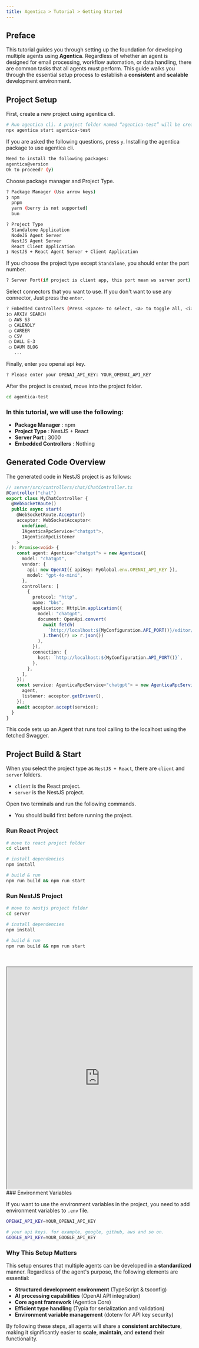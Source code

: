 ```yaml
---
title: Agentica > Tutorial > Getting Started
---
```


## Preface

This tutorial guides you through setting up the foundation for developing multiple agents using **Agentica**. Regardless of whether an agent is designed for email processing, workflow automation, or data handling, there are common tasks that all agents must perform. This guide walks you through the essential setup process to establish a **consistent** and **scalable** development environment.

## Project Setup

First, create a new project using agentica cli.

```bash
# Run agentica cli. A project folder named “agentica-test” will be created.
npx agentica start agentica-test
```

If you are asked the following questions, press `y`. Installing the agentica package to use agentica cli.

```bash
Need to install the following packages:
agentica@version
Ok to proceed? (y)
```

Choose package manager and Project Type.

```bash
? Package Manager (Use arrow keys)
❯ npm
  pnpm
  yarn (berry is not supported)
  bun

? Project Type
  Standalone Application
  NodeJS Agent Server
  NestJS Agent Server
  React Client Application
❯ NestJS + React Agent Server + Client Application
```

If you choose the project type except `Standalone`, you should enter the port number.

```bash
? Server Port(if project is client app, this port mean ws server port): (3000)
```

Select connectors that you want to use. If you don't want to use any connector, Just press the `enter`.

```bash
? Embedded Controllers (Press <space> to select, <a> to toggle all, <i> to invert selection, and <enter> to proceed)
❯◯ ARXIV SEARCH
 ◯ AWS S3
 ◯ CALENDLY
 ◯ CAREER
 ◯ CSV
 ◯ DALL E-3
 ◯ DAUM BLOG
   ...
```

Finally, enter you openai api key.

```bash
? Please enter your OPENAI_API_KEY: YOUR_OPENAI_API_KEY
```

After the project is created, move into the project folder.

```bash
cd agentica-test
```

### In this tutorial, we will use the following:

- **Package Manager** : npm
- **Project Type** : NestJS + React
- **Server Port** : 3000
- **Embedded Controllers** : Nothing

## Generated Code Overview

The generated code in NestJS project is as follows:

```ts
// server/src/controllers/chat/ChatController.ts
@Controller("chat")
export class MyChatController {
  @WebSocketRoute()
  public async start(
    @WebSocketRoute.Acceptor()
    acceptor: WebSocketAcceptor<
      undefined,
      IAgenticaRpcService<"chatgpt">,
      IAgenticaRpcListener
    >
  ): Promise<void> {
    const agent: Agentica<"chatgpt"> = new Agentica({
      model: "chatgpt",
      vendor: {
        api: new OpenAI({ apiKey: MyGlobal.env.OPENAI_API_KEY }),
        model: "gpt-4o-mini",
      },
      controllers: [
        {
          protocol: "http",
          name: "bbs",
          application: HttpLlm.application({
            model: "chatgpt",
            document: OpenApi.convert(
              await fetch(
                `http://localhost:${MyConfiguration.API_PORT()}/editor/swagger.json`
              ).then((r) => r.json())
            ),
          }),
          connection: {
            host: `http://localhost:${MyConfiguration.API_PORT()}`,
          },
        },
      ],
    });
    const service: AgenticaRpcService<"chatgpt"> = new AgenticaRpcService({
      agent,
      listener: acceptor.getDriver(),
    });
    await acceptor.accept(service);
  }
}
```

This code sets up an Agent that runs tool calling to the localhost using the fetched Swagger.

## Project Build & Start

When you select the project type as `NestJS + React`, there are `client` and `server` folders.

- `client` is the React project.
- `server` is the NestJS project.

Open two terminals and run the following commands.

- You should build first before running the project.

### Run React Project

```bash
# move to react project folder
cd client

# install dependencies
npm install

# build & run
npm run build && npm run start
```

### Run NestJS Project

```bash
# move to nestjs project folder
cd server

# install dependencies
npm install

# build & run
npm run build && npm run start
```

<br />
<br />
<iframe
  src="https://www.youtube.com/embed/UR4JIpQc7rw"
  title="Agentica Tutorial Getting Started"
  width="100%"
  height="600"
  allow="accelerometer; autoplay; clipboard-write; encrypted-media; gyroscope; picture-in-picture; web-share"
  referrerPolicy="strict-origin-when-cross-origin"
  allowFullScreen
></iframe>
### Environment Variables

If you want to use the environment variables in the project, you need to add environment variables to `.env` file.

```bash
OPENAI_API_KEY=YOUR_OPENAI_API_KEY

# your api keys. for example, google, github, aws and so on.
GOOGLE_API_KEY=YOUR_GOOGLE_API_KEY
```

### Why This Setup Matters

This setup ensures that multiple agents can be developed in a **standardized** manner. Regardless of the agent's purpose, the following elements are essential:

- **Structured development environment** (TypeScript & tsconfig)
- **AI processing capabilities** (OpenAI API integration)
- **Core agent framework** (Agentica Core)
- **Efficient type handling** (Typia for serialization and validation)
- **Environment variable management** (dotenv for API key security)

By following these steps, all agents will share a **consistent architecture**, making it significantly easier to **scale**, **maintain**, and **extend** their functionality.
